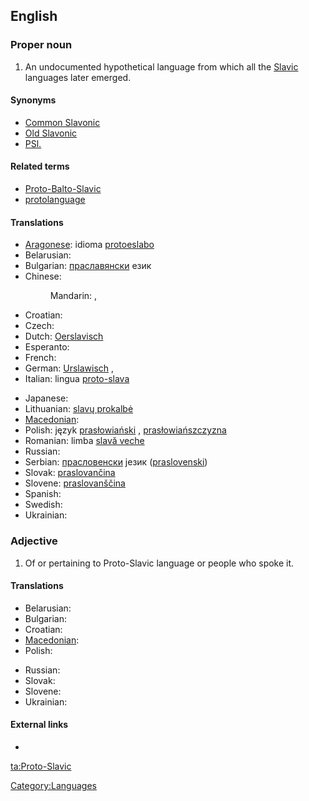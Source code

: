 ==English==

{{wikipedia}}

===Proper noun===
{{en-proper noun|sg=[[proto-|Proto]]-[[Slavic]]}}

# An undocumented hypothetical language from which all the [[Slavic]] languages later emerged.

====Synonyms====
* [[Common Slavonic]]
* [[Old Slavonic]]
* [[PSl.]]

====Related terms====
* [[Proto-Balto-Slavic]]
* [[protolanguage]]

====Translations====
{{trans-top|Proto-Slavic}}
* [[Aragonese]]: idioma [[protoeslabo]] {{m}}
* Belarusian: {{t|be|праславянская мова|f|tr=praslavjánskaja móva|sc=Cyrl}}
* Bulgarian: [[праславянски]] език {{m}}
* Chinese:
*: Mandarin: {{t|zh|原始斯拉夫語|sc=Hani}}, {{t|zh|原始斯拉夫语|tr=yuánshǐ Sīlāfū yǔ|sc=Hani}}
* Croatian: {{t-|hr|praslavenski|m|alt=prȁslavēnskī}}
* Czech: {{t-|cs|praslovanština|f}}
* Dutch: [[Oerslavisch]]
* Esperanto: {{t|eo|Slava pralingvo|xs=Esperanto}}
* French: {{t+|fr|proto-slave|m}}
* German: [[Urslawisch]] {{n}}, {{t|de|Urslawisch|n}}
* Italian: lingua [[proto-slava]] {{f}}
{{trans-mid}}
* Japanese: {{t|ja|スラヴ祖語|tr=Suravu so-go|sc=Jpan}}
* Lithuanian: [[slavų prokalbė]]
* [[Macedonian]]: {{t+|mk|прасловенски јазик|m|tr=praslóvenski jázik}}
* Polish: język [[prasłowiański]] {{m}}, [[prasłowiańszczyzna]] {{f}}
* Romanian: limba [[slavă veche]] {{f}}
* Russian: {{t-|ru|праславянский язык|m|tr=praslavjánskij jazýk}}
* Serbian: [[прасловенски]] језик ([[praslovenski]]) {{m}}
* Slovak: [[praslovančina]] {{f}}
* Slovene: [[praslovanščina]] {{f}}
* Spanish: {{t|es|protoeslavo|m}}
* Swedish: {{t|sv|samslaviska|c}}
* Ukrainian: {{t|uk|праслов'янська мова|f|tr=praslov”jáns’ka móva|sc=Cyrl}}
{{trans-bottom}}

===Adjective===
{{en-adj|-}}

# Of or pertaining to Proto-Slavic language or people who spoke it.

====Translations====
{{trans-top|of or pertaining to Proto-Slavic language or people who spoke it}}
* Belarusian: {{t|be|праславянскі|tr=praslavjánski|sc=Cyrl}}
* Bulgarian: {{t|bg|праславянски|tr=praslavjánki|sc=Cyrl}}
* Croatian: {{t-|hr|praslavenski|alt=prȁslavēnskī}}
* [[Macedonian]]: {{t-|mk|прасловенски|m|tr=praslóvenski}}
* Polish: {{t-|pl|prasłowiański|m}}
{{trans-mid}}
* Russian: {{t|ru|праславянский|tr=praslavjánskij|sc=Cyrl}}
* Slovak: {{t|sk|praslovanský}}
* Slovene: {{t|sl|praslovanski}}
* Ukrainian: {{t|uk|праслов'янський|tr=praslov”jáns’kyj|sc=Cyrl}}
{{trans-bottom}}

====External links====
* {{pedialite|Proto-Slavic language}}

[[Category:Languages]]

[[ta:Proto-Slavic]]